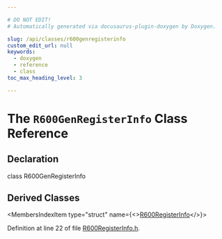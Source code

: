 ```yaml
---

# DO NOT EDIT!
# Automatically generated via docusaurus-plugin-doxygen by Doxygen.

slug: /api/classes/r600genregisterinfo
custom_edit_url: null
keywords:
  - doxygen
  - reference
  - class
toc_max_heading_level: 3

---
```





# The `R600GenRegisterInfo` Class Reference

<DoxygenPage pluginConfig={pluginConfig}>



## Declaration

<CodeBlock>class R600GenRegisterInfo</CodeBlock>

## Derived Classes

<MembersIndex>

<MembersIndexItem
  type="struct"
  name={<><a href="/docs/api/structs/llvm/r600registerinfo">R600RegisterInfo</a></>}>
</MembersIndexItem>

</MembersIndex>


Definition at line 22 of file <a href="/docs/api/files/lib/lib/target/lib/target/amdgpu/r600registerinfo-h">R600RegisterInfo.h</a>.

</DoxygenPage>
